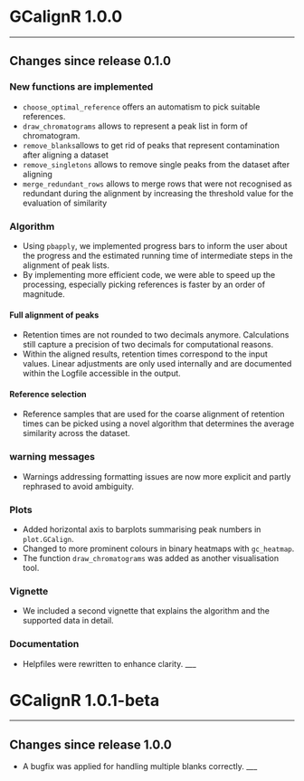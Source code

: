 # GCalignR 1.0.0
___

## Changes since release 0.1.0

### New functions are implemented
* `choose_optimal_reference` offers an automatism to pick suitable references.
* `draw_chromatograms` allows to represent a peak list in form of chromatogram.
* `remove_blanks`allows to get rid of peaks that represent contamination after aligning a dataset
* `remove_singletons` allows to remove single peaks from the dataset after aligning
* `merge_redundant_rows` allows to merge rows that were not recognised as redundant during the alignment by increasing the threshold value for the evaluation of similarity

### Algorithm
* Using `pbapply`, we implemented progress bars to inform the user about the progress and the estimated running time of intermediate steps in the alignment of peak lists.
* By implementing more efficient code, we were able to speed up the processing, especially picking references is faster by an order of magnitude. 

#### Full alignment of peaks
* Retention times are not rounded to two decimals anymore. Calculations still capture a precision of two decimals for computational reasons.
* Within the aligned results, retention times correspond to the input values. Linear adjustments are only used internally and are documented within the Logfile accessible in the output.

#### Reference selection
* Reference samples that are used for the coarse alignment of retention times can be picked using a novel algorithm that determines the average similarity across the dataset. 

### warning messages
* Warnings addressing formatting issues are now more explicit and partly rephrased to avoid ambiguity.

### Plots 
* Added horizontal axis to barplots summarising peak numbers in `plot.GCalign`.
* Changed to more prominent colours in binary heatmaps with `gc_heatmap`.
* The function `draw_chromatograms` was added as another visualisation tool. 

### Vignette
* We included a second vignette that explains the algorithm and the supported data in detail.

### Documentation
* Helpfiles were rewritten to enhance clarity.
___

# GCalignR 1.0.1-beta
___

## Changes since release 1.0.0
* A bugfix was applied for handling multiple blanks correctly.
___




